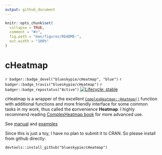 ```yaml
---
output: github_document
---
```


<!-- README.md is generated from README.Rmd. Please edit that file -->

```r
knitr::opts_chunk$set(
  collapse = TRUE,
  comment = "#>",
  fig.path = "man/figures/README-",
  out.width = "100%"
)
```

# cHeatmap
`r badger::badge_devel("blueskypie/cHeatmap", "blue")`
`r badger::badge_travis("blueskypie/cHeatmap")`
`r badger::badge_repostatus("Active")`
<!-- badges: start -->
[![Lifecycle: stable](https://img.shields.io/badge/lifecycle-stable-brightgreen.svg)](https://lifecycle.r-lib.org/articles/stages.html#stable)
<!-- badges: end -->

cHeatmap is a wrapper of the excellent [`ComplexHeatmap::Heatmap()`](https://jokergoo.github.io/ComplexHeatmap/reference/Heatmap.html) function with additional functions and more friendly interface for some common 
tasks in my work, thus called the **c**onvenience __Heatmap__. I highly recommend
reading [ComplexHeatmap book](https://jokergoo.github.io/ComplexHeatmap-reference/book/index.html)
for more advanced use.

See [manual](https://blueskypie.github.io/cHeatmap/reference/index.html) and  [examples](https://blueskypie.github.io/cHeatmap/articles/cHeatmap-intro.html)

Since this is just a toy, I have no plan to submit it to CRAN. So please install 
from github directly:

`devtools::install_github("blueskypie/cHeatmap")`
